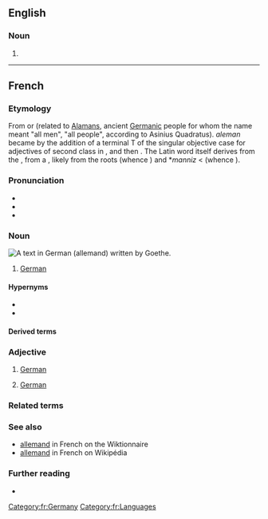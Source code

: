 {{also|Allemand|Allémand}}
==English==

===Noun===
{{head|en|misspelling}}

# {{misspelling of|allemande|lang=en}}

----

==French==

===Etymology===
From {{der|fr|LL|Alamannus}} or {{m|la|Alemannus}} (related to [[Alaman]]s, ancient [[Germanic]] people for whom the name meant "all men", "all people", according to Asinius Quadratus). ''aleman'' became {{m|fro|alemant}} by the addition of a terminal T of the singular objective case for adjectives of second class in {{der|fr|fro|-}}, and then {{m|fro|alemand}}. The Latin word itself derives from the {{cog|goh|Alaman}}, from a {{der|fr|gem-pro|*Alamanniz}}, likely from the roots {{m|gem-pro|*allaz}} (whence {{cog|en|all}}) and *''manniz'' < {{m|gem-pro|*mann-}} (whence {{cog|en|man}}).

===Pronunciation===
* {{fr-IPA}}
* {{audio|fr-allemand-fr FR-Paris.ogg|Audio (Parisian)|lang=fr}}
* {{audio|LL-Q150 (fra)-DSwissK-belgo-allemand.wav|Audio|lang=fr}}

===Noun===
[[Image:Goethe Faust Opening Fraktur 20052706.jpg|thumb|A text in German ('''allemand''') written by Goethe.]]
{{fr-noun|m}}

# [[German]] {{gloss|The [[German]] language}}
#: {{syn|fr|langue de Goethe|langue de Charlemagne|langue des Francs}}
#: {{ux|fr|L’'''allemand''' est une langue germanique.|inline=1|'''German''' is a Germanic language.}}
#: {{ux|fr|Mon stagiaire parle un '''allemand''' impeccable.|inline=1|My trainee speaks perfect '''German'''.}}
#: {{ux|fr|Parlez-vous '''allemand''' ?|inline=1|Do you speak '''German'''?}}

====Hypernyms====
* {{l|fr|langue}}
* {{l|fr|langue germanique}}

====Derived terms====
{{der2|fr|bas-allemand|haut-allemand}}

===Adjective===
{{fr-adj}}

# [[German]] {{gloss|related to or originating from Germany}}
#: {{ux|fr|J’ai acheté une voiture '''allemande'''.|inline=1|I've bought a '''German''' car.}}
#: {{ux|fr|Les contes '''allemands''' sont fameux.|inline=1|'''German''' fairy tales are famous.}}
# [[German]] {{gloss|related to the [[German]] language}}
#: {{ux|fr|Il n’y a pas qu’en Allemagne qu’on utilise des mots '''allemands'''.|inline=1|Not only in Germany does one use '''German''' words.}}
#: {{ux|fr|La traduction '''allemande''' de ''France'' est ''Frankreich''.|inline=1|The '''German''' translation of "France" is ''Frankreich''.}}

===Related terms===
{{rel2|fr|alémanique|Allemagne}}

===See also===
* [http://fr.wiktionary.org/wiki/allemand allemand] in French on the Wiktionnaire
* [http://fr.wikipedia.org/wiki/Allemand allemand] in French on Wikipédia

===Further reading===
* {{R:TLFi}}

[[Category:fr:Germany]]
[[Category:fr:Languages]]